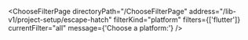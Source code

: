 


<ChooseFilterPage
    directoryPath="/ChooseFilterPage"
    address="/lib-v1/project-setup/escape-hatch"
    filterKind="platform"
    filters={['flutter']}
    currentFilter="all"
    message={'Choose a platform:'}
/>

